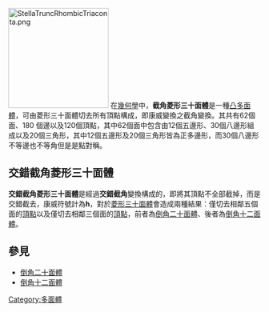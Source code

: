 {{WP|多面體}}
[[File:StellaTruncRhombicTriaconta.png|200px]]
在[[幾何學|幾何學]]中，'''截角菱形三十面體'''是一種[[凸多面體|凸多面體]]，可由菱形三十面體切去所有頂點構成，即康威變換之截角變換。其共有62個面、180 個邊以及120個頂點，其中62個面中包含由12個五邊形、30個八邊形組成以及20個三角形，其中12個五邊形及20個三角形皆為正多邊形，而30個八邊形不等邊也不等角但是是點對稱。

== 交錯截角菱形三十面體 ==
{{main|倒角十二面體|倒角二十面體}}
'''交錯截角菱形三十面體'''是經過'''交錯截角'''變換構成的，即將其頂點不全部截掉，而是交錯截去，康威符號計為'''h'''，對於[[菱形三十面體|菱形三十面體]]會造成兩種結果：僅切去相鄰五個面的[[頂點_(幾何)|頂點]]以及僅切去相鄰三個面的[[頂點_(幾何)|頂點]]，前者為[[倒角二十面體|倒角二十面體]]、後者為[[倒角十二面體|倒角十二面體]]。

== 參見 ==
*[[倒角二十面體|倒角二十面體]]
*[[倒角十二面體|倒角十二面體]]

{{康威多面體}}

[[Category:多面體|Category:多面體]]